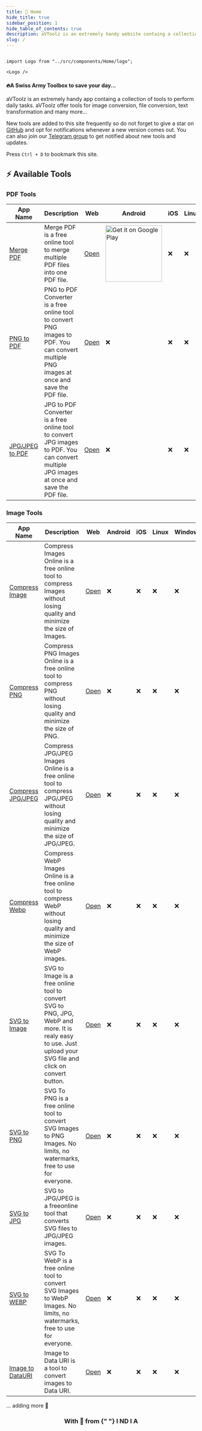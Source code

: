 ```yaml
---
title: 🏡 Home
hide_title: true
sidebar_position: 1
hide_table_of_contents: true
description: aVToolz is an extremely handy website containg a collection of tools to perform daily tasks. aVToolz offer tools for image conversion, file conversion, text transformation and many more...
slug: /
---
```


<head>
  <title>aVToolz</title>
</head>

```mdx-code-block

import Logo from "../src/components/Home/logo";

<Logo />

```

<h4 style={{ textAlign: "center", marginTop: "-1vh" }}>
  🔥A Swiss Army Toolbox to save your day...
</h4>

aVToolz is an extremely handy app containg a collection of tools to perform daily tasks. aVToolz offer tools for image conversion, file conversion, text transformation and many more...

New tools are added to this site frequently so do not forget to give a star on [GitHub](https://avtoolz.com/https://github.com/a0v0/avtoolz) and opt for notifications whenever a new version comes out. You can also join our [Telegram group](https://avtoolz.com/https://t.me/avtoolz) to get notified about new tools and updates.

Press `Ctrl + D` to bookmark this site.

## ⚡️ Available Tools

### PDF Tools

| App Name                                                    | Description                                                                                                                                 | Web                                              | Android                                                                                                                                                                                                                                                                                                   | iOS | Linux | Windows |
| ----------------------------------------------------------- | ------------------------------------------------------------------------------------------------------------------------------------------- | ------------------------------------------------ | --------------------------------------------------------------------------------------------------------------------------------------------------------------------------------------------------------------------------------------------------------------------------------------------------------- | --- | ----- | ------- |
| [Merge PDF](https://avtoolz.com/pdf-tools/merge-pdf)        | Merge PDF is a free online tool to merge multiple PDF files into one PDF file.                                                              | [Open](https://avtoolz.com/pdf-tools/merge-pdf)  | <a href="https://play.google.com/store/apps/details?id=com.avtoolz.mergepdf&pcampaignid=pcampaignidMKT-Other-global-all-co-prtnr-py-PartBadge-Mar2515-1"><img alt="Get it on Google Play" width="150" src="https://play.google.com/intl/en_us/badges/static/images/badges/en_badge_web_generic.png"/></a> | ❌  | ❌    | ❌      |
| [PNG to PDF](https://avtoolz.com/pdf-tools/png-to-pdf)      | PNG to PDF Converter is a free online tool to convert PNG images to PDF. You can convert multiple PNG images at once and save the PDF file. | [Open](https://avtoolz.com/pdf-tools/png-to-pdf) | ❌                                                                                                                                                                                                                                                                                                        | ❌  | ❌    | ❌      |
| [JPG/JPEG to PDF](https://avtoolz.com/pdf-tools/jpg-to-pdf) | JPG to PDF Converter is a free online tool to convert JPG images to PDF. You can convert multiple JPG images at once and save the PDF file. | [Open](https://avtoolz.com/pdf-tools/jpg-to-pdf) | ❌                                                                                                                                                                                                                                                                                                        | ❌  | ❌    | ❌      |

### Image Tools

| App Name                                                            | Description                                                                                                                                                   | Web                                                     | Android | iOS | Linux | Windows |
| ------------------------------------------------------------------- | ------------------------------------------------------------------------------------------------------------------------------------------------------------- | ------------------------------------------------------- | ------- | --- | ----- | ------- |
| [Compress Image](https://avtoolz.com/image-tools/compress-image)    | Compress Images Online is a free online tool to compress Images without losing quality and minimize the size of Images.                                       | [Open](https://avtoolz.com/image-tools/compress-image)  | ❌      | ❌  | ❌    | ❌      |
| [Compress PNG](https://avtoolz.com/image-tools/compress-png)        | Compress PNG Images Online is a free online tool to compress PNG without losing quality and minimize the size of PNG.                                         | [Open](https://avtoolz.com/image-tools/compress-png)    | ❌      | ❌  | ❌    | ❌      |
| [Compress JPG/JPEG](https://avtoolz.com/image-tools/compress-jpg)   | Compress JPG/JPEG Images Online is a free online tool to compress JPG/JPEG without losing quality and minimize the size of JPG/JPEG.                          | [Open](https://avtoolz.com/image-tools/compress-jpg)    | ❌      | ❌  | ❌    | ❌      |
| [Compress Webp](https://avtoolz.com/image-tools/compress-webp)      | Compress WebP Images Online is a free online tool to compress WebP without losing quality and minimize the size of WebP images.                               | [Open](https://avtoolz.com/image-tools/compress-webp)   | ❌      | ❌  | ❌    | ❌      |
| [SVG to Image](https://avtoolz.com/image-tools/svg-to-img)          | SVG to Image is a free online tool to convert SVG to PNG, JPG, WebP and more. It is realy easy to use. Just upload your SVG file and click on convert button. | [Open](https://avtoolz.com/image-tools/svg-to-img)      | ❌      | ❌  | ❌    | ❌      |
| [SVG to PNG](https://avtoolz.com/image-tools/svg-to-png)            | SVG To PNG is a free online tool to convert SVG Images to PNG Images. No limits, no watermarks, free to use for everyone.                                     | [Open](https://avtoolz.com/image-tools/svg-to-png)      | ❌      | ❌  | ❌    | ❌      |
| [SVG to JPG](https://avtoolz.com/image-tools/svg-to-jpg)            | SVG to JPG/JPEG is a freeonline tool that converts SVG files to JPG/JPEG images.                                                                              | [Open](https://avtoolz.com/image-tools/svg-to-jpg)      | ❌      | ❌  | ❌    | ❌      |
| [SVG to WEBP](https://avtoolz.com/image-tools/svg-to-webp)          | SVG To WebP is a free online tool to convert SVG Images to WebP Images. No limits, no watermarks, free to use for everyone.                                   | [Open](https://avtoolz.com/image-tools/svg-to-webp)     | ❌      | ❌  | ❌    | ❌      |
| [Image to DataURI](https://avtoolz.com/image-tools/img-to-data-uri) | Image to Data URI is a tool to convert images to Data URI.                                                                                                    | [Open](https://avtoolz.com/image-tools/img-to-data-uri) | ❌      | ❌  | ❌    | ❌      |

... adding more 🫡

<center>
  <h3>
    With
    <span className="welcome-beat"> 💖 </span>from<span
      style={{ color: "#f5a524" }}
    >
      {" "}
      I
    </span>
    <span style={{ color: "#f5a524" }}>N</span>D
    <span style={{ color: "#00ff9d" }}>I</span>
    <span style={{ color: "#00ff9d" }}>A</span>
  </h3>
</center>
